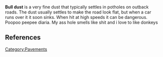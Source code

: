 '''Bull dust''' is a very fine dust that typically settles in potholes on outback roads. The dust usually settles to make the road look flat, but when a car runs over it it soon sinks. When hit at high speeds it can be dangerous. Poopoo peepee diaria.  My ass hole smells like shit and i love to like donkeys

== References ==
{{unreferenced|date=September 2006}}
<references />

[[Category:Pavements]]


{{road-stub}}